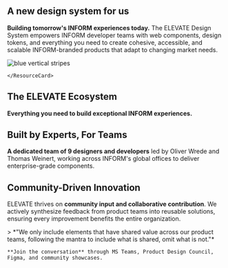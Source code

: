 
## A new design system for us

<PageDescription>

**Building tomorrow's INFORM experiences today.** The ELEVATE Design
    System empowers INFORM developer teams with web components, design tokens,
    and everything you need to create cohesive, accessible, and scalable
    INFORM-branded products that adapt to changing market needs.

</PageDescription>

<Row className="getting-started-section">
  <Column colMd={8} colLg={8} noGutterSm>
    <ResourceCard
      href="/getting-started"
      title="Getting started"
      subtitle="Everything you need to start building with the ELEVATE Design System"
      actionIcon="arrowRight"
      aspectRatio="16:9"
      color="dark"
      className="getting-started-card"
      >

![blue vertical stripes](../images/blue-stripes.jpg)

    </ResourceCard>
  </Column>
</Row>

## The ELEVATE Ecosystem

**Everything you need to build exceptional INFORM experiences.**

<Row className="resource-card-group">
  <Column colMd={4} colLg={4} noGutterSm>
    <ResourceCard
      href="https://github.com/inform-elevate/elevate-core-ui"
      title="Core UI Library"
      subtitle="40+ Web Components, Storybook documentation"
      actionIcon="launch"
      aspectRatio="2:1"
      color="dark"
    />
  </Column>
  <Column colMd={4} colLg={4} noGutterSm>
    <ResourceCard
      href="https://github.com/inform-elevate/elevate-design-tokens"
      title="Design Tokens"
      subtitle="3-tier architecture: Primitive → Alias → Component"
      actionIcon="launch"
      aspectRatio="2:1"
      color="dark"
    />
  </Column>
  <Column colMd={4} colLg={4} noGutterSm>
    <ResourceCard
      href="https://github.com/inform-elevate/elevate-icons"
      title="Custom Icons"
      subtitle="SVG icons with TypeScript constants"
      actionIcon="launch"
      aspectRatio="2:1"
      color="dark"
    />
  </Column>
</Row>

## Built by Experts, For Teams

**A dedicated team of 9 designers and developers** led by Oliver Wrede and Thomas Weinert, working across INFORM's global offices to deliver enterprise-grade components.

<Row>
  <Column colMd={6} colLg={6}>
    <ResourceCard
      href="https://confluence.inform-software.com/x/5dM6D"
      title="Current Status"
      subtitle="Alpha 1 releases throughout 2025, 1.0 production ready November 2025"
      actionIcon="launch"
      aspectRatio="2:1"
      color="light"
    />
  </Column>
  <Column colMd={6} colLg={6}>
    <ResourceCard
      href="https://www.inform-software.design/"
      title="INFORM Corporate Design"
      subtitle="Brand guidelines and design principles for enterprise software"
      actionIcon="launch"
      aspectRatio="2:1"
      color="light"
    />
  </Column>
</Row>

## Community-Driven Innovation

ELEVATE thrives on **community input and collaborative contribution**. We actively synthesize feedback from product teams into reusable solutions, ensuring every improvement benefits the entire organization.

<Row>
  <Column colMd={12} colLg={8}>
    > *"We only include elements that have shared value across our product teams, following the mantra to include what is shared, omit what is not."*
    
    **Join the conversation** through MS Teams, Product Design Council, Figma, and community showcases.
  </Column>
</Row>
